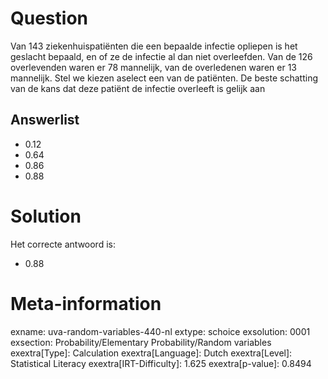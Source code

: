 Question
========

Van 143 ziekenhuispatiënten die een bepaalde infectie opliepen is het
geslacht bepaald, en of ze de infectie al dan niet overleefden. Van de
126 overlevenden waren er 78 mannelijk, van de overledenen waren er 13
mannelijk. Stel we kiezen aselect een van de patiënten. De beste
schatting van de kans dat deze patiënt de infectie overleeft is gelijk
aan

Answerlist
----------

* 0.12
* 0.64
* 0.86
* 0.88

Solution
========

Het correcte antwoord is: 

* 0.88

Meta-information
================
exname: uva-random-variables-440-nl
extype: schoice
exsolution: 0001
exsection: Probability/Elementary Probability/Random variables
exextra[Type]: Calculation
exextra[Language]: Dutch
exextra[Level]: Statistical Literacy
exextra[IRT-Difficulty]: 1.625
exextra[p-value]: 0.8494
